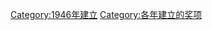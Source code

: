 {{cat topic in year| topic=建立的奖项|year=1946}}
[[Category:1946年建立|Category:1946年建立]]
[[Category:各年建立的奖项|Category:各年建立的奖项]]